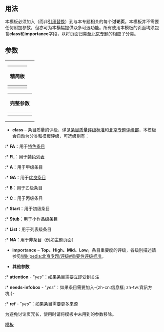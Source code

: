 <noinclude>{{template doc page viewed directly}}</noinclude>
{{High-use|5433}}

== 用法 ==
本'''{{tl|北京专题}}'''模板必须加入（而非[[Help:引用替换|引用替换]]）到与本专题相关的每个'''讨论页'''。本模板并不需要任何附加参数，但亦可为本横幅提供众多可选功能。所有使用本模板的页面均须包含'''class'''和'''importance'''字段，以将页面归类至[[:Category:北京专题|北京专题]]的相应子分类。

== 参数 ==
{| align=right style="background:transparent; width:0"
|
{| class="wikitable"
|-
!精简版
|-
|<pre style="font-size:90%">{{北京专题
|class = 
|importance =
|cover = 
|screenshot = 
|needs-infobox = 
}}
</pre>
|}
{| class="wikitable"
|-
!完整参数
|-
|<pre style="font-size:90%">{{北京专题
|class = 
|importance =
|attention = 
|needs-infobox = 
|cover = 
|screenshot = 
|peer = 
|old-peer = 
}}
</pre>
|}
|}

* '''class''' – 条目质量的评级，详见[[Wikipedia:条目质量评级标准|条目质量评级标准]]和[[Wikipedia:北京专题/评级|北京专题评级部]]，本模板会自动为分类和模板评级，可选级别有：
:* '''FA'''：用于[[Wikipedia:特色条目|特色条目]]
:* '''FL'''：用于[[Wikipedia:特色列表|特色列表]]
:* '''A'''：用于甲级条目
:* '''GA'''：用于[[Wikipedia:优良条目|优良条目]]
:* '''B'''：用于乙级条目
:* '''C'''：用于丙级条目
:* '''Start'''：用于初级条目
:* '''Stub'''：用于小作品级条目
:* '''List'''：用于列表级条目
:* '''NA'''：用于非条目（例如主题页面）

* '''importance''' – '''Top、High、Mid、Low'''。条目重要度的评级，各级别描述请参见[[Wikipedia:北京专题/评级#重要性评级标准]]。

* '''其他参数'''
:* '''attention''' - "''yes''"：如果条目需要立即受到关注
:* '''needs-infobox''' - "''yes''"：如果条目需要加入-{zh-cn:信息框; zh-tw:資訊方塊;}-
:* '''ref''' - "''yes''"：如果条目需要更多来源

为避免讨论页冗长，使用时请将模板中未用到的参数移除。
<includeonly>
<!-- ++++ PLEASE ADD CATEGORIES AND INTERWIKIS BELOW THIS LINE, THANK YOU. -->
[[Category:北京专题|模板]]

</includeonly>